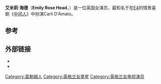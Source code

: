 {{request translation|en}}
{{blpunsourced|time=2020-01-11}}
{{Infobox person
| image        =Emily Head Jackass 3D London Premiere (cropped).jpg
| image_size   =
| caption      =
| birth_date   = {{birth date and age|1988|12|15|df=yes}}
| birth_place  = [[英国|英国]][[英格兰|英格兰]][[伦敦|伦敦]][[Fulham|Fulham]]
| birth_name   = Emily Rose Head
| years_active = 2005–现在
| spouse       =
| website      = [https://web.archive.org/web/20080509061658/http://www.emilyhead.co.uk/ Emily Head官方网站]
}}
'''艾米莉·海德'''（'''Emily Rose Head'''，{{bd|1988年|12月15日}}）是一位英国女演员，最知名于在[[E4|E4]]的情景喜剧《[[中间人|中间人]]》中扮演Carli D'Amato。

== 参考 ==
{{Reflist}}

== 外部链接==
*{{imdb name|id=2113191|name=Emily Head}}
*{{Official|http://emilyhead.co.uk}}

{{uk-bio-stub}}
{{actor-stub}}
{{DEFAULTSORT:Head}}
[[Category:富勒姆人|Category:富勒姆人]]
[[Category:英格兰女童星|Category:英格兰女童星]]
[[Category:英格兰女电视演员|Category:英格兰女电视演员]]